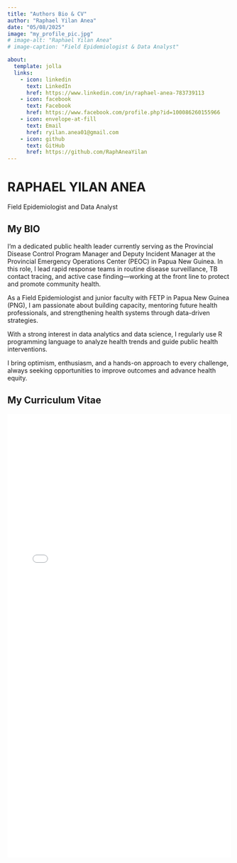 ```yaml
---
title: "Authors Bio & CV"
author: "Raphael Yilan Anea"
date: "05/08/2025"
image: "my_profile_pic.jpg"
# image-alt: "Raphael Yilan Anea"
# image-caption: "Field Epidemiologist & Data Analyst"

about:
  template: jolla
  links:
    - icon: linkedin
      text: LinkedIn
      href: https://www.linkedin.com/in/raphael-anea-783739113
    - icon: facebook
      text: Facebook
      href: https://www.facebook.com/profile.php?id=100086260155966
    - icon: envelope-at-fill
      text: Email
      href: ryilan.anea01@gmail.com
    - icon: github
      text: GitHub
      href: https://github.com/RaphAneaYilan
---
```


# RAPHAEL YILAN ANEA

Field Epidemiologist and Data Analyst

::: panel-tabset
## My BIO

I’m a dedicated public health leader currently serving as the Provincial Disease Control Program Manager and Deputy Incident Manager at the Provincial Emergency Operations Center (PEOC) in Papua New Guinea. In this role, I lead rapid response teams in routine disease surveillance, TB contact tracing, and active case finding—working at the front line to protect and promote community health.

As a Field Epidemiologist and junior faculty with FETP in Papua New Guinea (PNG), I am passionate about building capacity, mentoring future health professionals, and strengthening health systems through data-driven strategies.

With a strong interest in data analytics and data science, I regularly use R programming language to analyze health trends and guide public health interventions.

I bring optimism, enthusiasm, and a hands-on approach to every challenge, always seeking opportunities to improve outcomes and advance health equity.

## My Curriculum Vitae

![](my_cv.pdf){width="100%" height="1000px"}
:::
